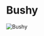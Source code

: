 

# Bushy

<Image
  src="https://cdn.sanity.io/images/1as7cn02/production/90aebbeac9f2f6667f452bd4e9099f8759509d99-1280x720.png?w=976&h=350&fit=crop&crop=center&auto=format"
  alt="Bushy"
  width={976}
  height={350}
/>

<ProjectDetails
  region="Reach"
  house="House Bushy"
  type="Castle"
  status="Completed"
  warp="/warp bushy"
  projectLead="jmcmarq"
  dateStarted="June 15, 2016"
  dateCompleted="June 15, 2016"
/>
